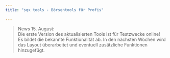 ```yaml
---
title: "sqx tools - Börsentools für Profis"

---
```



> News 15. August:  
> Die erste Version des aktualisierten Tools ist für Testzwecke online!  
> Es bildet die bekannte Funktionalität ab.
> In den nächsten Wochen wird das Layout überarbeitet und eventuell zusätzliche Funktionen hinzugefügt.  

